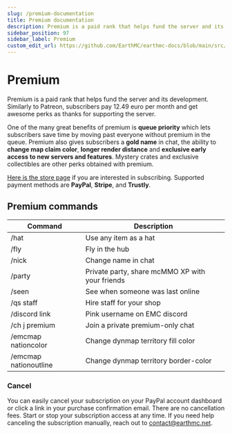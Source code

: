 ---
slug: /premium-documentation
title: Premium documentation
description: Premium is a paid rank that helps fund the server and its development. Similarly to Patreon, subscribers pay 12.49 euro per month and get awesome perks as thanks for helping the server out. 
sidebar_position: 97
sidebar_label: Premium
custom_edit_url: https://github.com/EarthMC/earthmc-docs/blob/main/src/docs/premium.mdx
---
# Premium
Premium is a paid rank that helps fund the server and its development. Similarly to Patreon, subscribers pay 12.49 euro per month and get awesome perks as thanks for supporting the server. 

One of the many great benefits of premium is **queue priority** which lets subscribers save time by moving past everyone without premium in the queue. Premium also gives subscribers a **gold name** in chat, the ability to **change map claim color**, **longer render distance** and **exclusive early access to new servers and features**. 
Mystery crates and exclusive collectibles are other perks obtained with premium.

[Here is the store page](https://store.earthmc.net/category/premium) if you are interested in subscribing. Supported payment methods are **PayPal**, **Stripe**, and **Trustly**.

## Premium commands
| Command        | Description
| ------------- |-------------
| /hat   | Use any item as a hat
| /fly      | Fly in the hub
| /nick | Change name in chat
| /party | Private party, share mcMMO XP with your friends
| /seen | See when someone was last online
| /qs staff | Hire staff for your shop
| /discord link | Pink username on EMC discord
| /ch j premium | Join a private premium-only chat
| /emcmap nationcolor | Change dynmap territory fill color
| /emcmap nationoutline | Change dynmap territory border-color

### Cancel
You can easily cancel your subscription on your PayPal account dashboard or click a link in your purchase confirmation email. There are no cancellation fees. Start or stop your subscription access at any time. If you need help canceling the subscription manually, reach out to contact@earthmc.net.
